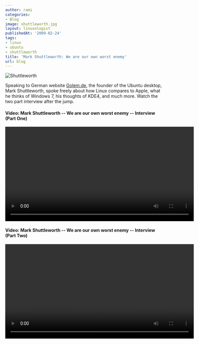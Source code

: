```yaml
---
author: rami
categories:
- Blog
image: shuttleworth.jpg
layout: linuxologist
publishedAt: '2009-02-24'
tags:
- linux
- ubuntu
- shuttleworth
title: 'Mark Shuttleworth: We are our own worst enemy'
url: blog
---
```


![Shuttleworth](/assets/images/content/blog/shuttleworth.jpg)

Speaking to German website [Golem.de](http://video.golem.de/list/mark_shuttleworth_-_we_are_our_own_worst_enemy.html), the founder of the Ubuntu desktop, Mark Shuttleworth, spoke freely about how Linux compares to Apple, what he thinks of Windows 7, his thoughts of KDE4, and much more. Watch the two part interview after the jump.

#### Video: Mark Shuttleworth -- We are our own worst enemy -- Interview (Part One)
<video controls width="600">
    <source src="/assets/videos/content/blog/mark-shuttleworth-we-are-our-worst-enemy-interview-part-1.mp4 "
            type="video/mp4"/>
    Sorry, your browser doesn't support embedded videos.
</video>



#### Video: Mark Shuttleworth -- We are our own worst enemy -- Interview (Part Two)

<video controls width="600">
    <source src="/assets/videos/content/blog/mark-shuttleworth-we-are-our-worst-enemy-interview-part-2.mp4 "
            type="video/mp4"/>
    Sorry, your browser doesn't support embedded videos.
</video>

